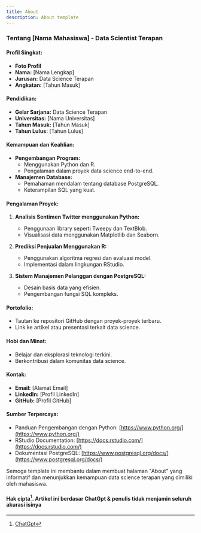 ```yaml
---
title: About
description: About template
---
```


### **Tentang [Nama Mahasiswa] - Data Scientist Terapan**

#### **Profil Singkat:**

- **Foto Profil**
- **Nama:** [Nama Lengkap]
- **Jurusan:** Data Science Terapan
- **Angkatan:** [Tahun Masuk]

#### **Pendidikan:**

- **Gelar Sarjana:** Data Science Terapan
- **Universitas:** [Nama Universitas]
- **Tahun Masuk:** [Tahun Masuk]
- **Tahun Lulus:** [Tahun Lulus]

#### **Kemampuan dan Keahlian:**

- **Pengembangan Program:**
  - Menggunakan Python dan R.
  - Pengalaman dalam proyek data science end-to-end.
- **Manajemen Database:**
  - Pemahaman mendalam tentang database PostgreSQL.
  - Keterampilan SQL yang kuat.

#### **Pengalaman Proyek:**

1. **Analisis Sentimen Twitter menggunakan Python:**

   - Penggunaan library seperti Tweepy dan TextBlob.
   - Visualisasi data menggunakan Matplotlib dan Seaborn.

2. **Prediksi Penjualan Menggunakan R:**

   - Penggunakan algoritma regresi dan evaluasi model.
   - Implementasi dalam lingkungan RStudio.

3. **Sistem Manajemen Pelanggan dengan PostgreSQL:**
   - Desain basis data yang efisien.
   - Pengembangan fungsi SQL kompleks.

#### **Portofolio:**

- Tautan ke repositori GitHub dengan proyek-proyek terbaru.
- Link ke artikel atau presentasi terkait data science.

#### **Hobi dan Minat:**

- Belajar dan eksplorasi teknologi terkini.
- Berkontribusi dalam komunitas data science.

#### **Kontak:**

- **Email:** [Alamat Email]
- **LinkedIn:** [Profil LinkedIn]
- **GitHub:** [Profil GitHub]

#### **Sumber Terpercaya:**

- Panduan Pengembangan dengan Python: [https://www.python.org/](https://www.python.org/)
- RStudio Documentation: [https://docs.rstudio.com/](https://docs.rstudio.com/)
- Dokumentasi PostgreSQL: [https://www.postgresql.org/docs/](https://www.postgresql.org/docs/)

Semoga template ini membantu dalam membuat halaman "About" yang informatif dan menunjukkan kemampuan data science terapan yang dimiliki oleh mahasiswa.

#### Hak cipta[^1]. Artikel ini berdasar ChatGpt & penulis tidak menjamin seluruh akurasi isinya

[^1]: [ChatGpt](https://chat.openai.com)
